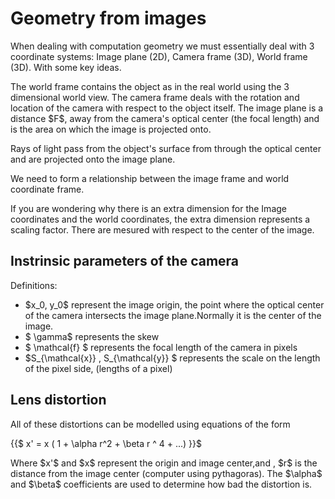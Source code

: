 = Geometry from images =

When dealing with computation geometry we must essentially deal with 3 coordinate systems: Image plane (2D), Camera frame (3D), World frame (3D). With some key ideas.

The world frame contains the object as in the real world using the 3 dimensional world view.
The camera frame deals with the rotation and location of the camera with respect to the object itself.
The image plane is a distance $F$, away from the camera's optical center (the focal length) and is the area on which the image is projected onto.

{{file:///C:/Users/UKGC/vimwiki/images/penguin-focal-image.png|Penguin}}

Rays of light pass from the object's surface from through the optical center and are projected onto the image plane.


We need to form a relationship between the image frame and world coordinate frame.

{{file:///C:/Users/UKGC/vimwiki/images/projection-equation.png |Equation(1)}}


If you are wondering why there is an extra dimension for the Image coordinates and the world coordinates, the extra dimension represents a scaling factor.
There are mesured with respect to the center of the image.

== Instrinsic parameters of the camera ==

{{file:///C:/Users/UKGC/vimwiki/images/projection-equation.png|camera parameters}}

Definitions:
* $x_0, y_0$ represent the image origin, the point where the optical center of the camera intersects the image plane.Normally it is the center of the image.
* $ \gamma$ represents the skew
* $ \mathcal{f} $ represents the focal length of the camera in pixels
* $S_{\mathcal{x}} , S_{\mathcal{y}} $ represents the scale on the length of the pixel side, (lengths of a pixel)

== Lens distortion ==

{{file:///C:/Users/UKGC/vimwiki/images/distortion-kinds.png| kinds of distortion}}

All of these distortions can be modelled using equations of the form

{{$
x' = x ( 1 + \alpha r^2 + \beta r ^ 4 + ...)
}}$

Where $x'$ and $x$ represent the origin and image center,and , $r$ is the distance from the image center (computer using pythagoras). The $\alpha$ and $\beta$ coefficients are used to determine how bad the distortion is.


